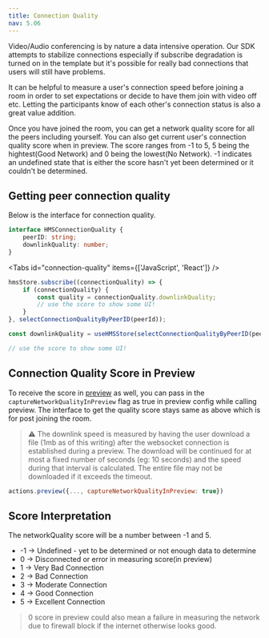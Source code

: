 ```yaml
---
title: Connection Quality
nav: 5.06
---
```


Video/Audio conferencing is by nature a data intensive operation. 
Our SDK attempts to stabilize connections especially if subscribe degradation 
is turned on in the template but it's possible for really bad connections that users will still have problems.

It can be helpful to measure a user's connection speed before joining a room in order to set expectations or 
decide to have them join with video off etc. Letting the participants know of each other's connection
status is also a great value addition.

Once you have joined the room, you can get a network quality score for all the peers including yourself.
You can also get current user's connection quality score when in preview.
The score ranges from -1 to 5, 5 being the hightest(Good Network) and 0 being the lowest(No Network).
-1 indicates an undefined state that is either the score hasn't yet been determined or it couldn't be determined.

## Getting peer connection quality

Below is the interface for connection quality.

```ts
interface HMSConnectionQuality {
    peerID: string;
    downlinkQuality: number;
}
```

<Tabs id="connection-quality" items={['JavaScript', 'React']} />

<Tab id='connection-quality-js'>

```js
hmsStore.subscribe((connectionQuality) => {
    if (connectionQuality) {
        const quality = connectionQuality.downlinkQuality;
        // use the score to show some UI!
    }
}, selectConnectionQualityByPeerID(peerId));
```

</Tab>

<Tab id='connection-quality-jsx'>

```jsx
const downlinkQuality = useHMSStore(selectConnectionQualityByPeerID(peerId))?.downlinkQuality;

// use the score to show some UI!
```

</Tab>


## Connection Quality Score in Preview

To receive the score in [preview](../features/preview) as well, you can 
pass in the `captureNetworkQualityInPreview` flag as true in preview config
while calling preview. The interface to get the quality score stays same as above
which is for post joining the room.

> ⚠️ The downlink speed is measured by having the user download a file (1mb as of this writing) after the websocket connection is established during a preview.
> The download will be continued for at most a fixed number of seconds (eg: 10 seconds) and the speed during that interval is calculated. The entire file may not be downloaded if it exceeds the timeout.

```js
actions.preview({..., captureNetworkQualityInPreview: true})
```


## Score Interpretation

The networkQuality score will be a number between -1 and 5.

- -1 -> Undefined - yet to be determined or not enough data to determine
- 0 -> Disconnected or error in measuring score(in preview)
- 1 -> Very Bad Connection
- 2 -> Bad Connection
- 3 -> Moderate Connection
- 4 -> Good Connection
- 5 -> Excellent Connection


> 0 score in preview could also mean a failure in measuring the network due to firewall
block if the internet otherwise looks good.
